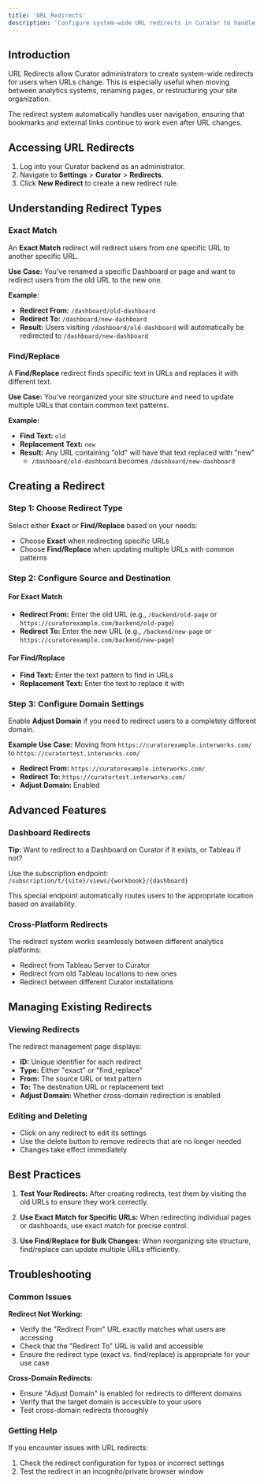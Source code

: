 ```yaml
---
title: 'URL Redirects'
description: 'Configure system-wide URL redirects in Curator to handle changing URLs and maintain user experience during site restructuring.'
---
```


## Introduction

URL Redirects allow Curator administrators to create system-wide redirects for users when URLs change. This is
especially useful when moving between analytics systems, renaming pages, or restructuring your site organization.

The redirect system automatically handles user navigation, ensuring that bookmarks and external links continue to work
even after URL changes.

## Accessing URL Redirects

1. Log into your Curator backend as an administrator.
2. Navigate to **Settings** > **Curator** > **Redirects**.
3. Click **New Redirect** to create a new redirect rule.

## Understanding Redirect Types

### Exact Match

An **Exact Match** redirect will redirect users from one specific URL to another specific URL.

**Use Case:** You've renamed a specific Dashboard or page and want to redirect users from the old URL to the new one.

**Example:**

- **Redirect From:** `/dashboard/old-dashboard`
- **Redirect To:** `/dashboard/new-dashboard`
- **Result:** Users visiting `/dashboard/old-dashboard` will automatically be redirected to `/dashboard/new-dashboard`

### Find/Replace

A **Find/Replace** redirect finds specific text in URLs and replaces it with different text.

**Use Case:** You've reorganized your site structure and need to update multiple URLs that contain common text patterns.

**Example:**

- **Find Text:** `old`
- **Replacement Text:** `new`
- **Result:** Any URL containing "old" will have that text replaced with "new"
  - `/dashboard/old-dashboard` becomes `/dashboard/new-dashboard`

## Creating a Redirect

### Step 1: Choose Redirect Type

Select either **Exact** or **Find/Replace** based on your needs:

- Choose **Exact** when redirecting specific URLs
- Choose **Find/Replace** when updating multiple URLs with common patterns

### Step 2: Configure Source and Destination

#### For Exact Match

- **Redirect From:** Enter the old URL (e.g., `/backend/old-page` or `https://curatorexample.com/backend/old-page`)
- **Redirect To:** Enter the new URL (e.g., `/backend/new-page` or `https://curatorexample.com/backend/new-page`)

#### For Find/Replace

- **Find Text:** Enter the text pattern to find in URLs
- **Replacement Text:** Enter the text to replace it with

### Step 3: Configure Domain Settings

Enable **Adjust Domain** if you need to redirect users to a completely different domain.

**Example Use Case:** Moving from `https://curatorexample.interworks.com/` to `https://curatortest.interworks.com/`

- **Redirect From:** `https://curatorexample.interworks.com/`
- **Redirect To:** `https://curatortest.interworks.com/`
- **Adjust Domain:**  Enabled

## Advanced Features

### Dashboard Redirects

**Tip:** Want to redirect to a Dashboard on Curator if it exists, or Tableau if not?

Use the subscription endpoint: `/subscription/t/{site}/views/{workbook}/{dashboard}`

This special endpoint automatically routes users to the appropriate location based on availability.

### Cross-Platform Redirects

The redirect system works seamlessly between different analytics platforms:

- Redirect from Tableau Server to Curator
- Redirect from old Tableau locations to new ones
- Redirect between different Curator installations

## Managing Existing Redirects

### Viewing Redirects

The redirect management page displays:

- **ID:** Unique identifier for each redirect
- **Type:** Either "exact" or "find_replace"
- **From:** The source URL or text pattern
- **To:** The destination URL or replacement text
- **Adjust Domain:** Whether cross-domain redirection is enabled

### Editing and Deleting

- Click on any redirect to edit its settings
- Use the delete button to remove redirects that are no longer needed
- Changes take effect immediately

## Best Practices

1. **Test Your Redirects:** After creating redirects, test them by visiting the old URLs to ensure they work correctly.

2. **Use Exact Match for Specific URLs:** When redirecting individual pages or dashboards, use exact match for precise control.

3. **Use Find/Replace for Bulk Changes:** When reorganizing site structure, find/replace can update multiple URLs efficiently.

## Troubleshooting

### Common Issues

**Redirect Not Working:**

- Verify the "Redirect From" URL exactly matches what users are accessing
- Check that the "Redirect To" URL is valid and accessible
- Ensure the redirect type (exact vs. find/replace) is appropriate for your use case

**Cross-Domain Redirects:**

- Ensure "Adjust Domain" is enabled for redirects to different domains
- Verify that the target domain is accessible to your users
- Test cross-domain redirects thoroughly

### Getting Help

If you encounter issues with URL redirects:

1. Check the redirect configuration for typos or incorrect settings
2. Test the redirect in an incognito/private browser window
